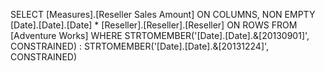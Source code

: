 SELECT	[Measures].[Reseller Sales Amount] ON COLUMNS,
		NON EMPTY 
		[Date].[Date].[Date] *
		[Reseller].[Reseller].[Reseller] 
		 ON ROWS
FROM
	[Adventure Works] 
WHERE
	STRTOMEMBER('[Date].[Date].&[20130901]', CONSTRAINED) : STRTOMEMBER('[Date].[Date].&[20131224]', CONSTRAINED)
